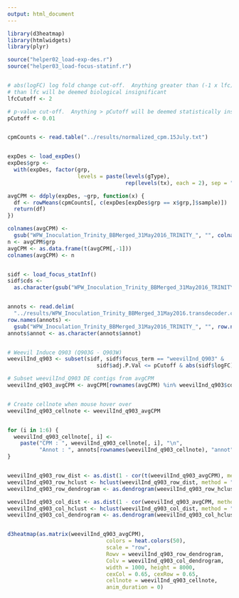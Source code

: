 ```yaml
---
output: html_document
---
```

<!---
Create an interactive heatmap with bubble containing information of contig ID, expression value in CPM and annotation when mouse-over.
-->


```r
library(d3heatmap)
library(htmlwidgets)
library(plyr)

source("helper02_load-exp-des.r")
source("helper03_load-focus-statinf.r")


# abs(logFC) log fold change cut-off.  Anything greater than (-1 x lfc) and less 
# than lfc will be deemed biological insignificant
lfcCutoff <- 2

# p-value cut-off.  Anything > pCutoff will be deemed statistically insignificant.
pCutoff <- 0.01


cpmCounts <- read.table("../results/normalized_cpm.15July.txt")


expDes <- load_expDes()
expDes$grp <-
  with(expDes, factor(grp,
                      levels = paste(levels(gType),
                                     rep(levels(tx), each = 2), sep = ".")))

avgCPM <- ddply(expDes, ~grp, function(x) {
  df <- rowMeans(cpmCounts[, c(expDes[expDes$grp == x$grp,]$sample)])
  return(df)
})

colnames(avgCPM) <- 
  gsub("WPW_Inoculation_Trinity_BBMerged_31May2016_TRINITY_", "", colnames(avgCPM))
n <- avgCPM$grp
avgCPM <- as.data.frame(t(avgCPM[,-1]))
colnames(avgCPM) <- n


sidf <- load_focus_statInf()
sidf$cds <- 
  as.character(gsub("WPW_Inoculation_Trinity_BBMerged_31May2016_TRINITY_", "", sidf$cds))


annots <- read.delim(
  "../results/WPW_Inoculation_Trinity_BBMerged_31May2016.transdecoder.cds.nr.diffExp.blastxNR.collapsed.txt", row.names = 1)
row.names(annots) <- 
  gsub("WPW_Inoculation_Trinity_BBMerged_31May2016_TRINITY_", "", row.names(annots))
annots$annot <- as.character(annots$annot)


# Weevil Induce Q903 (Q903G - Q903W)
weevilInd_q903 <- subset(sidf, sidf$focus_term == "weevilInd_Q903" & 
                            sidf$adj.P.Val <= pCutoff & abs(sidf$logFC) >= lfcCutoff)

# Subset weevilInd_Q903 DE contigs from avgCPM
weevilInd_q903_avgCPM <- avgCPM[rownames(avgCPM) %in% weevilInd_q903$cds,]


# Create cellnote when mouse hover over
weevilInd_q903_cellnote <- weevilInd_q903_avgCPM


for (i in 1:6) {
  weevilInd_q903_cellnote[, i] <-
    paste("CPM : ", weevilInd_q903_cellnote[, i], "\n",
          "Annot : ", annots[rownames(weevilInd_q903_cellnote), "annot"])
}


weevilInd_q903_row_dist <- as.dist(1 - cor(t(weevilInd_q903_avgCPM), method = "spearman"))
weevilInd_q903_row_hclust <- hclust(weevilInd_q903_row_dist, method = "average")
weevilInd_q903_row_dendrogram <- as.dendrogram(weevilInd_q903_row_hclust)

weevilInd_q903_col_dist <- as.dist(1 - cor(weevilInd_q903_avgCPM, method = "spearman"))
weevilInd_q903_col_hclust <- hclust(weevilInd_q903_col_dist, method = "average")
weevilInd_q903_col_dendrogram <- as.dendrogram(weevilInd_q903_col_hclust)


d3heatmap(as.matrix(weevilInd_q903_avgCPM),
                               colors = heat.colors(50),
                               scale = "row",
                               Rowv = weevilInd_q903_row_dendrogram,
                               Colv = weevilInd_q903_col_dendrogram,
                               width = 1000, height = 8000,
                               cexCol = 0.65, cexRow = 0.65,
                               cellnote = weevilInd_q903_cellnote,
                               anim_duration = 0)

```
